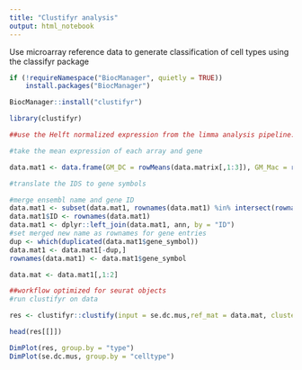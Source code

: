 ```yaml
---
title: "Clustifyr analysis"
output: html_notebook
---
```

Use microarray reference data to generate classification of cell types using the classifyr package 

```r

if (!requireNamespace("BiocManager", quietly = TRUE))
    install.packages("BiocManager")

BiocManager::install("clustifyr")

```

```r

library(clustifyr)

##use the Helft normalized expression from the limma analysis pipeline: data.matrix

#take the mean expression of each array and gene

data.mat1 <- data.frame(GM_DC = rowMeans(data.matrix[,1:3]), GM_Mac = rowMeans(data.matrix[,4:6]))

#translate the IDS to gene symbols

#merge ensembl name and gene ID
data.mat1 <- subset(data.mat1, rownames(data.mat1) %in% intersect(rownames(data.mat1), ann$ID))
data.mat1$ID <- rownames(data.mat1)
data.mat1 <- dplyr::left_join(data.mat1, ann, by = "ID")
#set merged new name as rownames for gene entries
dup <- which(duplicated(data.mat1$gene_symbol))
data.mat1 <- data.mat1[-dup,]
rownames(data.mat1) <- data.mat1$gene_symbol

data.mat <- data.mat1[,1:2]

```

```r

##workflow optimized for seurat objects
#run clustifyr on data

res <- clustifyr::clustify(input = se.dc.mus,ref_mat = data.mat, cluster_col = "seurat_clusters", obj_out = T)

head(res[[]])

DimPlot(res, group.by = "type")
DimPlot(se.dc.mus, group.by = "celltype")

```

